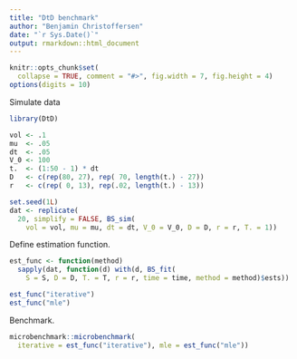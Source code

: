 ```yaml
---
title: "DtD benchmark"
author: "Benjamin Christoffersen"
date: "`r Sys.Date()`"
output: rmarkdown::html_document
---
```


```r
knitr::opts_chunk$set(
  collapse = TRUE, comment = "#>", fig.width = 7, fig.height = 4)
options(digits = 10)
```

Simulate data

```r
library(DtD)
```

```r
vol <- .1
mu  <- .05
dt  <- .05
V_0 <- 100
t.  <- (1:50 - 1) * dt
D   <- c(rep(80, 27), rep( 70, length(t.) - 27))
r   <- c(rep( 0, 13), rep(.02, length(t.) - 13))

set.seed(1L)
dat <- replicate(
  20, simplify = FALSE, BS_sim(
    vol = vol, mu = mu, dt = dt, V_0 = V_0, D = D, r = r, T. = 1))
```

Define estimation function.

```r
est_func <- function(method)
  sapply(dat, function(d) with(d, BS_fit(
    S = S, D = D, T. = T, r = r, time = time, method = method)$ests))

est_func("iterative")
est_func("mle")
```

Benchmark.

```r
microbenchmark::microbenchmark(
  iterative = est_func("iterative"), mle = est_func("mle"))
```
